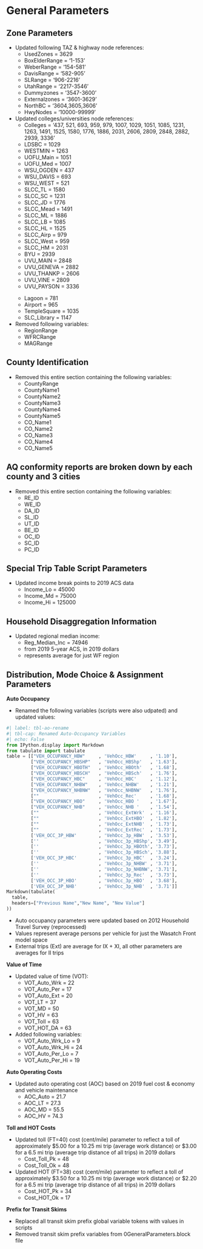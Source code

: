 # General Parameters

## Zone Parameters
 - Updated following TAZ & highway node references:
 	- UsedZones 	= 3629
 	- BoxElderRange 	= '1-153'
 	- WeberRange	= '154-581'
 	- DavisRange	= '582-905'
 	- SLRange	= '906-2216'
 	- UtahRange	= '2217-3546'
 	- Dummyzones	= '3547-3600'
 	- Externalzones	= '3601-3629'
 	- NorthBC	= '3604,3605,3606'
 	- HwyNodes 	= '10000-99999'

 - Updated colleges/universities node references:
 	- Colleges	= '437, 521, 693, 959, 979, 1007, 1029, 1051, 1085, 1231, 1263, 1491, 1525, 1580, 1776, 1886, 2031, 2606, 2809, 2848, 2882, 2939, 3336'
	- LDSBC	= 1029
	- WESTMIN	= 1263
	- UOFU_Main	= 1051
	- UOFU_Med	= 1007
	- WSU_OGDEN	=  437
	- WSU_DAVIS	=  693
	- WSU_WEST	=  521
	- SLCC_TL	= 1580
	- SLCC_SC	= 1231
	- SLCC_JD	= 1776
	- SLCC_Mead	= 1491
	- SLCC_ML	= 1886
	- SLCC_LB	= 1085
	- SLCC_HL	= 1525
	- SLCC_Airp	=  979
	- SLCC_West	=  959
	- SLCC_HM	= 2031
	- BYU	= 2939
	- UVU_MAIN	= 2848
	- UVU_GENEVA	= 2882
	- UVU_THANKP	= 2606
	- UVU_VINE	= 2809
	- UVU_PAYSON	= 3336
	<p></p>
	- Lagoon	=  781
	- Airport	=  965
	- TempleSquare	= 1035
	- SLC_Library	= 1147

 - Removed following variables:
	- RegionRange
	- WFRCRange
	- MAGRange

## County Identification

 - Removed this entire section containing the following variables:
	- CountyRange
	- CountyName1
	- CountyName2
	- CountyName3
	- CountyName4
	- CountyName5
	- CO_Name1
	- CO_Name2
	- CO_Name3
	- CO_Name4
	- CO_Name5

## AQ conformity reports are broken down by each county and 3 cities

 - Removed this entire section containing the following variables:
	- RE_ID
	- WE_ID
	- DA_ID
	- SL_ID
	- UT_ID
	- BE_ID
	- OC_ID
	- SC_ID
	- PC_ID

## Special Trip Table Script Parameters

 - Updated income break points to 2019 ACS data
	- Income_Lo	= 45000
	- Income_Md	= 75000
	- Income_Hi	= 125000

## Household Disaggregation Information

 - Updated regional median income:
	- Reg_Median_Inc = 74946
	- from 2019 5-year ACS, in 2019 dollars
	- represents average for just WF region

## Distribution, Mode Choice & Assignment Parameters

**Auto Occupancy**

 - Renamed the following variables (scripts were also udpated) and updated values:
 
```python
#| label: tbl-ao-rename
#| tbl-cap: Renamed Auto-Occupancy Variables
#| echo: False
from IPython.display import Markdown
from tabulate import tabulate
table = [["VEH_OCCUPANCY_HBW"     , 'VehOcc_HBW'     , '1.10'],
         ["VEH_OCCUPANCY_HBSHP"   , 'VehOcc_HBShp'   , '1.63'],
         ["VEH_OCCUPANCY_HBOTH"   , 'VehOcc_HBOth'   , '1.68'],
         ["VEH_OCCUPANCY_HBSCH"   , 'VehOcc_HBSch'   , '1.76'],
		 ["VEH_OCCUPANCY_HBC"     , 'VehOcc_HBC'     , '1.12'],
         ["VEH_OCCUPANCY_NHBW"    , 'VehOcc_NHBW'    , '1.21'],
         ["VEH_OCCUPANCY_NHBNW"   , 'VehOcc_NHBNW'   , '1.76'],
         [""    				  , 'VehOcc_Rec'     , '1.68'],
		 ["VEH_OCCUPANCY_HBO"     , 'VehOcc_HBO	'    , '1.67'],
         ["VEH_OCCUPANCY_NHB"     , 'VehOcc_NHB	'    , '1.54'],
         [""                      , 'VehOcc_ExtWrk'  , '1.16'],
         [""                      , 'VehOcc_ExtHBO'  , '1.82'],
		 [""                      , 'VehOcc_ExtNHB'  , '1.73'],
         [""                      , 'VehOcc_ExtRec'  , '1.73'],
		 ['VEH_OCC_3P_HBW'        , 'VehOcc_3p_HBW'  , '3.53'],
		 [''  					  , 'VehOcc_3p_HBShp', '3.49'],
		 [''  					  , 'VehOcc_3p_HBOth', '3.73'],
		 [''  					  , 'VehOcc_3p_HBSch', '3.88'],
		 ['VEH_OCC_3P_HBC'        , 'VehOcc_3p_HBC'  , '3.24'],
		 [''					  , 'VehOcc_3p_NHBW' , '3.71'],
		 [''					  , 'VehOcc_3p_NHBNW', '3.71'],
		 [''					  , 'VehOcc_3p_Rec'  , '3.73'],
		 ['VEH_OCC_3P_HBO'        , 'VehOcc_3p_HBO'  , '3.68'],
		 ['VEH_OCC_3P_NHB'        , 'VehOcc_3p_NHB'  , '3.71']]
Markdown(tabulate(
  table, 
  headers=["Previous Name","New Name", "New Value"]
))
```

 - Auto occupancy parameters were updated based on 2012 Household Travel Survey (reprocessed)
 - Values represent average persons per vehicle for just the Wasatch Front model space
 - External trips (Ext) are average for IX + XI, all other parameters are averages for II trips

**Value of Time**

 - Updated value of time (VOT):
	- VOT_Auto_Wrk	= 22
	- VOT_Auto_Per	= 17
	- VOT_Auto_Ext	= 20
	- VOT_LT	= 37
	- VOT_MD	= 50
	- VOT_HV	= 63
	- VOT_Toll	= 63
	- VOT_HOT_DA	= 63
 - Added following variables:
	- VOT_Auto_Wrk_Lo	= 9 
	- VOT_Auto_Wrk_Hi	= 24
	- VOT_Auto_Per_Lo	= 7 
	- VOT_Auto_Per_Hi	= 19

**Auto Operating Costs**

 - Updated auto operating cost (AOC) based on 2019 fuel cost & economy and vehicle maintenance
	- AOC_Auto	= 21.7
	- AOC_LT	= 27.3
	- AOC_MD	= 55.5
	- AOC_HV	= 74.3

**Toll and HOT Costs**

 - Updated toll (FT=40) cost (cent/mile) parameter to reflect a toll of approximately $5.00 for a 10.25 mi trip (average work distance) or $3.00 for a 6.5 mi trip (average trip distance of all trips) in 2019 dollars
	- Cost_Toll_Pk	= 48
	- Cost_Toll_Ok	= 48

 - Updated HOT (FT=38) cost (cent/mile) parameter to reflect a toll of approximately $3.50 for a 10.25 mi trip (average work distance) or $2.20 for a 6.5 mi trip (average trip distance of all trips) in 2019 dollars
	- Cost_HOT_Pk	= 34
	- Cost_HOT_Ok	= 17

**Prefix for Transit Skims**

 - Replaced all transit skim prefix global variable tokens with values in scripts
 - Removed transit skim prefix variables from 0GeneralParameters.block file



